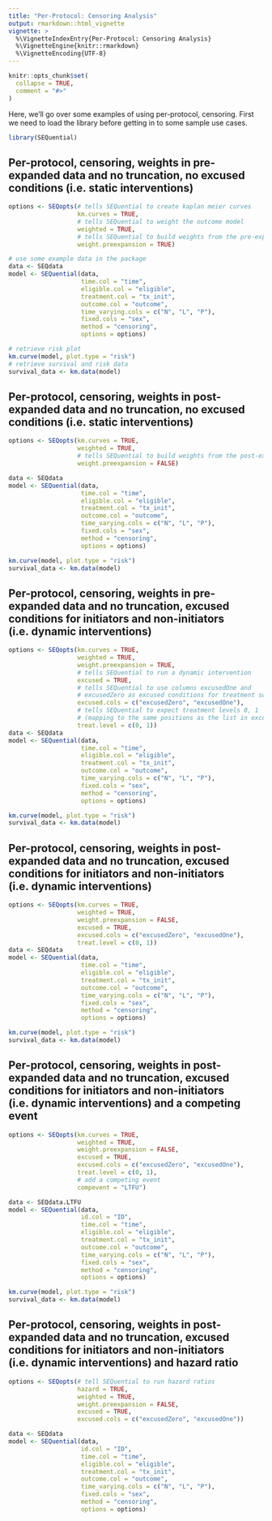 ```yaml
---
title: "Per-Protocol: Censoring Analysis"
output: rmarkdown::html_vignette
vignette: >
  %\VignetteIndexEntry{Per-Protocol: Censoring Analysis}
  %\VignetteEngine{knitr::rmarkdown}
  %\VignetteEncoding{UTF-8}
---
```


```r
knitr::opts_chunk$set(
  collapse = TRUE,
  comment = "#>"
)
```

Here, we'll go over some examples of using per-protocol, censoring. First we need to load the library before getting in to some sample use cases.

```r
library(SEQuential)
```

## Per-protocol, censoring, weights in pre-expanded data and no truncation, no excused conditions (i.e. static interventions)

```r
options <- SEQopts(# tells SEQuential to create kaplan meier curves
                   km.curves = TRUE,
                   # tells SEQuential to weight the outcome model
                   weighted = TRUE, 
                   # tells SEQuential to build weights from the pre-expanded data
                   weight.preexpansion = TRUE)

# use some example data in the package
data <- SEQdata                                
model <- SEQuential(data, 
                    time.col = "time",
                    eligible.col = "eligible",
                    treatment.col = "tx_init",
                    outcome.col = "outcome",
                    time_varying.cols = c("N", "L", "P"),
                    fixed.cols = "sex",
                    method = "censoring",
                    options = options)

# retrieve risk plot
km.curve(model, plot.type = "risk")
# retrieve survival and risk data
survival_data <- km.data(model)
```

## Per-protocol, censoring, weights in post-expanded data and no truncation, no excused conditions (i.e. static interventions)

```r
options <- SEQopts(km.curves = TRUE,
                   weighted = TRUE, 
                   # tells SEQuential to build weights from the post-expanded data
                   weight.preexpansion = FALSE)

data <- SEQdata                                 
model <- SEQuential(data, 
                    time.col = "time",
                    eligible.col = "eligible",
                    treatment.col = "tx_init",
                    outcome.col = "outcome",
                    time_varying.cols = c("N", "L", "P"),
                    fixed.cols = "sex",
                    method = "censoring",
                    options = options)

km.curve(model, plot.type = "risk")
survival_data <- km.data(model)
```

## Per-protocol, censoring, weights in pre-expanded data and no truncation, excused conditions for initiators and non-initiators (i.e. dynamic interventions)

```r
options <- SEQopts(km.curves = TRUE,
                   weighted = TRUE,
                   weight.preexpansion = TRUE,
                   # tells SEQuential to run a dynamic intervention
                   excused = TRUE,                               
                   # tells SEQuential to use columns excusedOne and 
                   # excusedZero as excused conditions for treatment switches
                   excused.cols = c("excusedZero", "excusedOne"), 
                   # tells SEQuential to expect treatment levels 0, 1
                   # (mapping to the same positions as the list in excused.cols)
                   treat.level = c(0, 1))
data <- SEQdata                                
model <- SEQuential(data, 
                    time.col = "time",
                    eligible.col = "eligible",
                    treatment.col = "tx_init",
                    outcome.col = "outcome",
                    time_varying.cols = c("N", "L", "P"),
                    fixed.cols = "sex",
                    method = "censoring",
                    options = options)

km.curve(model, plot.type = "risk")
survival_data <- km.data(model)
```

## Per-protocol, censoring, weights in post-expanded data and no truncation, excused conditions for initiators and non-initiators (i.e. dynamic interventions)

```r
options <- SEQopts(km.curves = TRUE,
                   weighted = TRUE,
                   weight.preexpansion = FALSE,
                   excused = TRUE,                               
                   excused.cols = c("excusedZero", "excusedOne"), 
                   treat.level = c(0, 1))
data <- SEQdata                                
model <- SEQuential(data, 
                    time.col = "time",
                    eligible.col = "eligible",
                    treatment.col = "tx_init",
                    outcome.col = "outcome",
                    time_varying.cols = c("N", "L", "P"),
                    fixed.cols = "sex",
                    method = "censoring",
                    options = options)

km.curve(model, plot.type = "risk")
survival_data <- km.data(model)
```

## Per-protocol, censoring, weights in post-expanded data and no truncation, excused conditions for initiators and non-initiators (i.e. dynamic interventions) and a competing event

```r
options <- SEQopts(km.curves = TRUE,
                   weighted = TRUE,
                   weight.preexpansion = FALSE,
                   excused = TRUE,                               
                   excused.cols = c("excusedZero", "excusedOne"), 
                   treat.level = c(0, 1),
                   # add a competing event
                   compevent = "LTFU")

data <- SEQdata.LTFU                                
model <- SEQuential(data, 
                    id.col = "ID",
                    time.col = "time",
                    eligible.col = "eligible",
                    treatment.col = "tx_init",
                    outcome.col = "outcome",
                    time_varying.cols = c("N", "L", "P"),
                    fixed.cols = "sex",
                    method = "censoring",
                    options = options)

km.curve(model, plot.type = "risk")
survival_data <- km.data(model)
```

## Per-protocol, censoring, weights in post-expanded data and no truncation, excused conditions for initiators and non-initiators (i.e. dynamic interventions) and hazard ratio

```r
options <- SEQopts(# tell SEQuential to run hazard ratios
                   hazard = TRUE,
                   weighted = TRUE,
                   weight.preexpansion = FALSE,
                   excused = TRUE,                               
                   excused.cols = c("excusedZero", "excusedOne"))

data <- SEQdata                              
model <- SEQuential(data,
                    id.col = "ID",
                    time.col = "time",
                    eligible.col = "eligible",
                    treatment.col = "tx_init",
                    outcome.col = "outcome",
                    time_varying.cols = c("N", "L", "P"),
                    fixed.cols = "sex",
                    method = "censoring",
                    options = options)

```
